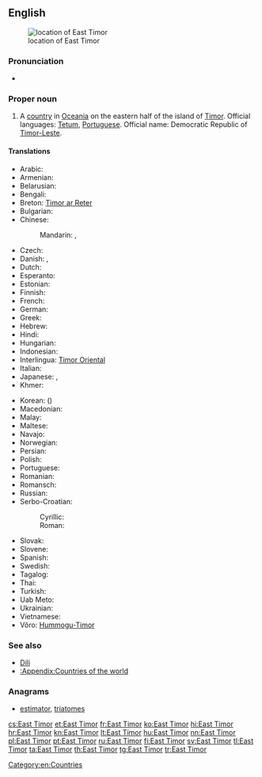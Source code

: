 {{wikipedia}}
==English==
[[Image:LocationEastTimor.svg|thumb|location of East Timor]]

===Pronunciation===
* {{audio|En-us-East Timor.ogg|Audio (US)}}

===Proper noun===
{{en-proper noun|sg=[[East]] [[Timor]]}}

# A [[country]] in [[Oceania]] on the eastern half of the island of [[Timor]]. Official languages: [[Tetum]], [[Portuguese]]. Official name: Democratic Republic of [[Timor-Leste]].

====Translations====
{{trans-top|Country in Oceania}}
* Arabic: {{t-|ar|تيمور الشرقية|f|tr=timūr al-šarqíyya}}
* Armenian: {{t-|hy|Արևելյան Թիմոր|tr=Arevelyan T'imor}}
* Belarusian: {{t-|be|Усходні Тымор|m|tr=Usxódni Tymór|sc=Cyrl}}
* Bengali: {{t-|bn|পূর্ব টিমোর|tr=purbô ţimor}}
* Breton: [[Timor ar Reter]]
* Bulgarian: {{t-|bg|Източен Тимор|m|tr=Iztóčen Timór|sc=Cyrl}}
* Chinese:
*: Mandarin: {{t-|cmn|東帝汶|sc=Hani}}, {{t-|cmn|东帝汶|tr=Dōng-Dìwèn|sc=Hani}}
* Czech: {{t+|cs|Východní Timor|m}}
* Danish: {{t-|da|Østtimor}}, {{t-|da|Timor-Leste}}
* Dutch: {{t+|nl|Oost-Timor}}
* Esperanto: {{t-|eo|Orienta Timoro}}
* Estonian: {{t-|et|Ida-Timor}}
* Finnish: {{t+|fi|Itä-Timor}}
* French: {{t+|fr|Timor Oriental}}
* German: {{t+|de|Osttimor|n}}
* Greek: {{t+|el|Ανατολικό Τιμόρ|n|tr=Anatolikó Timór}}
* Hebrew: {{t-|he|מזרח טימור|tr=mizrakh timor}}
* Hindi: {{t+|hi|पूर्वी तिमोर|tr=pūrvī timor}}
* Hungarian: {{t+|hu|Kelet-Timor}}
* Indonesian: {{t-|id|Timor Timur}}
* Interlingua: [[Timor Oriental]]
* Italian: {{t-|it|Timor Est}}
* Japanese: {{t+|ja|東ティモール|tr=ひがしティモール, Higashi-Timōru}}, {{t-|ja|東チモール|tr=ひがしチモール, Higashi-Chimōru}}
* Khmer: {{t-|km|ទីម័រខាងកើត|tr=ti mour khang kaert|sc=Khmr}}
{{trans-mid}}
* Korean: {{t+|ko|동티모르|tr=Dong-Timoreu|sc=Hang}} ({{t-|ko|東티모르|sc=Hani}})
* Macedonian: {{t+|mk|Источен Тимор|m|tr=Ístočen Tímor}}
* Malay: {{t-|ms|Timor Timur}}
* Maltese: {{t-|mt|Timor tal-Lvant|alt=it-Timor tal-Lvant}}
* Navajo: {{tø|nv|Haʼaʼaahjí Tíímow}}
* Norwegian: {{t+|no|Øst-Timor}}
* Persian: {{t-|fa|شرق تیمور|tr=Šarq-e Timor|sc=fa-Arab}}
* Polish: {{t+|pl|Timor Wschodni|m}}
* Portuguese: {{t+|pt|Timor Leste}}
* Romanian: {{t-|ro|Timorul de Est|n}}
* Romansch: {{t-|rm|Timor da l'Ost|m}}
* Russian: {{t-|ru|Восточный Тимор|m|tr=Vostóčnyj Timór}}
* Serbo-Croatian:
*: Cyrillic: {{t-|sh|Источни Тимор|m}}
*: Roman: {{t-|sh|Istočni Timor|m}}
* Slovak: {{t-|sk|Východný Timor|m}}
* Slovene: {{t-|sl|Vzhodni Timor|m}}
* Spanish: {{t+|es|Timor Oriental|m}}
* Swedish: {{t+|sv|Östtimor}}
* Tagalog: {{t+|tl|Silangang Timor}}
* Thai: {{t+|th|ติมอร์ตะวันออก|tr=dtì-mor dtà-wan-òk}}
* Turkish: {{t+|tr|Doğu Timor}}
* Uab Meto: {{tø|aoz|Timor Mansansaet}}
* Ukrainian: {{t+|uk|Східний Тимор|m|tr=Sxídnyj Tymór|sc=Cyrl}}
* Vietnamese: {{t-|vi|Đông Timor}}
* Võro: [[Hummogu-Timor]]
{{trans-bottom}}

===See also===
* [[Dili]]
* [[:Appendix:Countries of the world]]

===Anagrams===
* [[estimator#English|estimator]], [[triatomes#English|triatomes]]

[[Category:en:Countries]]

[[cs:East Timor]]
[[et:East Timor]]
[[fr:East Timor]]
[[ko:East Timor]]
[[hi:East Timor]]
[[hr:East Timor]]
[[kn:East Timor]]
[[lt:East Timor]]
[[hu:East Timor]]
[[nn:East Timor]]
[[pl:East Timor]]
[[pt:East Timor]]
[[ru:East Timor]]
[[fi:East Timor]]
[[sv:East Timor]]
[[tl:East Timor]]
[[ta:East Timor]]
[[th:East Timor]]
[[tg:East Timor]]
[[tr:East Timor]]